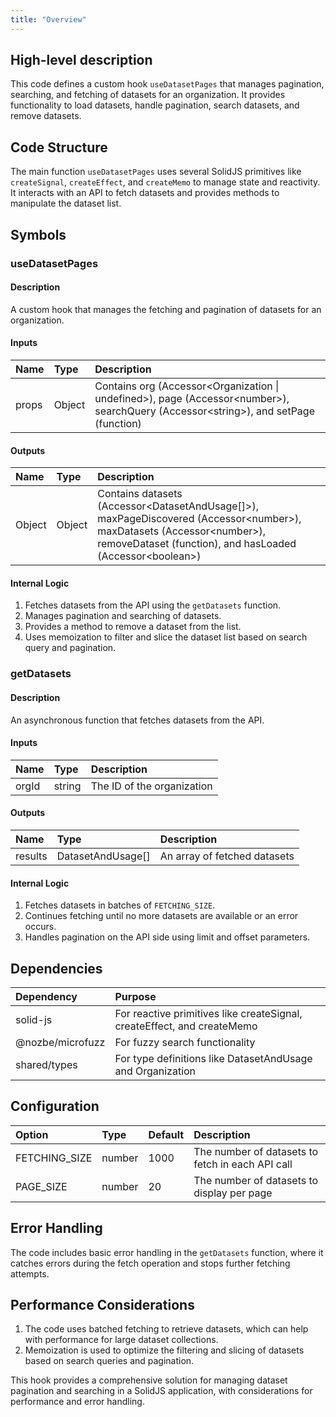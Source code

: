 ```yaml
---
title: "Overview"
---
```


## High-level description
This code defines a custom hook `useDatasetPages` that manages pagination, searching, and fetching of datasets for an organization. It provides functionality to load datasets, handle pagination, search datasets, and remove datasets.

## Code Structure
The main function `useDatasetPages` uses several SolidJS primitives like `createSignal`, `createEffect`, and `createMemo` to manage state and reactivity. It interacts with an API to fetch datasets and provides methods to manipulate the dataset list.

## Symbols

### useDatasetPages
#### Description
A custom hook that manages the fetching and pagination of datasets for an organization.

#### Inputs
| Name | Type | Description |
|:-----|:-----|:------------|
| props | Object | Contains org (Accessor&lt;Organization \| undefined&gt;), page (Accessor&lt;number&gt;), searchQuery (Accessor&lt;string&gt;), and setPage (function) |

#### Outputs
| Name | Type | Description |
|:-----|:-----|:------------|
| Object | Object | Contains datasets (Accessor&lt;DatasetAndUsage[]&gt;), maxPageDiscovered (Accessor&lt;number&gt;), maxDatasets (Accessor&lt;number&gt;), removeDataset (function), and hasLoaded (Accessor&lt;boolean&gt;) |

#### Internal Logic
1. Fetches datasets from the API using the `getDatasets` function.
2. Manages pagination and searching of datasets.
3. Provides a method to remove a dataset from the list.
4. Uses memoization to filter and slice the dataset list based on search query and pagination.

### getDatasets
#### Description
An asynchronous function that fetches datasets from the API.

#### Inputs
| Name | Type | Description |
|:-----|:-----|:------------|
| orgId | string | The ID of the organization |

#### Outputs
| Name | Type | Description |
|:-----|:-----|:------------|
| results | DatasetAndUsage[] | An array of fetched datasets |

#### Internal Logic
1. Fetches datasets in batches of `FETCHING_SIZE`.
2. Continues fetching until no more datasets are available or an error occurs.
3. Handles pagination on the API side using limit and offset parameters.

## Dependencies
| Dependency | Purpose |
|:-----------|:--------|
| solid-js | For reactive primitives like createSignal, createEffect, and createMemo |
| @nozbe/microfuzz | For fuzzy search functionality |
| shared/types | For type definitions like DatasetAndUsage and Organization |

## Configuration
| Option | Type | Default | Description |
|:-------|:-----|:--------|:------------|
| FETCHING_SIZE | number | 1000 | The number of datasets to fetch in each API call |
| PAGE_SIZE | number | 20 | The number of datasets to display per page |

## Error Handling
The code includes basic error handling in the `getDatasets` function, where it catches errors during the fetch operation and stops further fetching attempts.

## Performance Considerations
1. The code uses batched fetching to retrieve datasets, which can help with performance for large dataset collections.
2. Memoization is used to optimize the filtering and slicing of datasets based on search queries and pagination.

This hook provides a comprehensive solution for managing dataset pagination and searching in a SolidJS application, with considerations for performance and error handling.